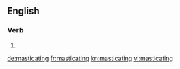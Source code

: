 ==English==

===Verb===
{{head|en}}

# {{present participle of|masticate|lang=en}}

[[de:masticating]]
[[fr:masticating]]
[[kn:masticating]]
[[vi:masticating]]